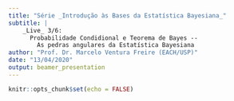 ```yaml
---
title: "Série _Introdução às Bases da Estatística Bayesiana_"
subtitle: |
    _Live_ 3/6: 
      Probabilidade Condidional e Teorema de Bayes -- 
        As pedras angulares da Estatística Bayesiana
author: "Prof. Dr. Marcelo Ventura Freire (EACH/USP)"
date: "13/04/2020"
output: beamer_presentation
---
```


```r
knitr::opts_chunk$set(echo = FALSE)
```

## 
